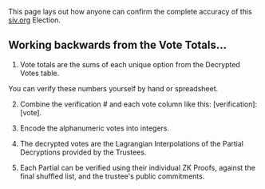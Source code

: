 
This page lays out how anyone can confirm the complete accuracy of this <a href="https://siv.org" target="_blank">siv.org</a> Election.

<Totals proofsPage />

## Working backwards from the Vote Totals...

1. Vote totals are the sums of each unique option from the Decrypted Votes table.

<DecryptedVotes proofsPage />

You can verify these numbers yourself by hand or spreadsheet.

2. Combine the verification # and each vote column like this: [verification]:[vote].

<RecombinedTable />

3. Encode the alphanumeric votes into integers.

<EncodedsTable />

4. The decrypted votes are the Lagrangian Interpolations of the Partial Decryptions provided by the Trustees.

<Partials />

5. Each Partial can be verified using their individual ZK Proofs, against the final shuffled list, and the trustee's public commitments.
